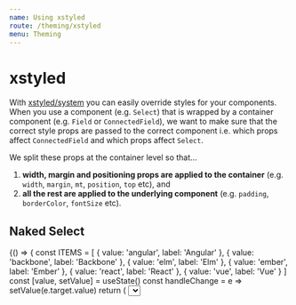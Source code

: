 ```yaml
---
name: Using xstyled
route: /theming/xstyled
menu: Theming
---
```




# xstyled

With [xstyled/system](https://www.smooth-code.com/open-source/xstyled/docs/system-props/) you can easily override styles for your components. When you use a component (e.g. `Select`) that is wrapped by a container component (e.g. `Field` or `ConnectedField`), we want to make sure that the correct style props are passed to the correct component i.e. which props affect `ConnectedField` and which props affect `Select`.

We split these props at the container level so that…

1. **width, margin and positioning props are applied to the container** (e.g. `width`, `margin`, `mt`, `position`, `top` etc), and
2. **all the rest are applied to the underlying component** (e.g. `padding`, `borderColor`, `fontSize` etc).

## Naked Select

<Playground>
  {() => {
    const ITEMS = [
      { value: 'angular', label: 'Angular' },
      { value: 'backbone', label: 'Backbone' },
      { value: 'elm', label: 'Elm' },
      { value: 'ember', label: 'Ember' },
      { value: 'react', label: 'React' },
      { value: 'vue', label: 'Vue' }
    ]
    const [value, setValue] = useState()
    const handleChange = e => setValue(e.target.value)
    return (
      <Select
        options={ITEMS}
        name="default"
        onChange={handleChange}
        value={value}
        mt={50}
        width={150}
        height="auto"
        borderColor="papayaWhip"
        borderWidth={2}
        borderRadius={15}
        padding={50}
      />
    )
  }}
</Playground>

## Connected Select

<Playground>
  {() => {
    // Data
    const networks = [
      { value: 'behance', label: 'Behance' },
      { value: 'dribbble', label: 'Dribbble' },
      { value: 'facebook', label: 'Facebook' },
      { value: 'github', label: 'Github' },
      { value: 'instagram', label: 'Instagram' },
      { value: 'linkedin', label: 'Linkedin' },
      { value: 'stackoverflow', label: 'Stack Overflow' },
      { value: 'twitter', label: 'Twitter' },
      { value: 'xing', label: 'Xing' },
      { value: 'youtube', label: 'Youtube' }
    ]
    // Render
    return (
      <Form
        initialValues={{}}
        onSubmit={console.debug}
        validate={values => {
          let errors = {}
          if (!values.lastName) {
            errors.lastName = 'Required'
          }
          return errors
        }}
        render={({ form, handleSubmit, values }) => {
          return (
            <form onSubmit={handleSubmit}>
              <ConnectedField
                name="network"
                component={Select}
                options={networks}
                label="Social network"
                placeholder="Choose network"
                mt={50}
                width={150}
                height="auto"
                borderColor="papayaWhip"
                borderWidth={2}
                borderRadius={15}
                padding={50}
              />
            </form>
          )
        }}
      />
    )

}}

</Playground>

## Field Select

<Playground>
  {() => (
    <>
      <Field
        name="cakes"
        placeholder="Placeholder"
        component={Select}
        label="Label"
        options={[
          { value: 'carrot', label: 'Carrot' },
          { value: 'madeleine', label: 'Madeleine (made with farm-fresh eggs)' },
          { value: 'pumpkin', label: 'Pumpkin' }
        ]}
        mt={50}
        width={150}
        height="auto"
        borderColor="papayaWhip"
        borderWidth={2}
        borderRadius={15}
        padding={50}
      />
    </>
  )}
</Playground>
